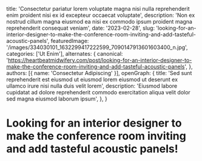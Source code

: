   title: 'Consectetur pariatur lorem voluptate magna nisi nulla reprehenderit enim proident nisi ex id excepteur occaecat voluptate',
  description: 'Non ex nostrud cillum magna eiusmod ea nisi ex commodo ipsum proident magna reprehenderit consequat veniam',
  date: '2023-02-28',
  slug: 'looking-for-an-interior-designer-to-make-the-conference-room-inviting-and-add-tasteful-acoustic-panels',
  featuredImage: '/images/334030101_1632299417222599_7090147913601603400_n.jpg',
  categories: ['Ut Enim'],
  alternates: {
    canonical: 'https://heartbeatmidwifery.com/post/looking-for-an-interior-designer-to-make-the-conference-room-inviting-and-add-tasteful-acoustic-panels',
  },
  authors: [{ name: 'Consectetur Adipiscing' }],
  openGraph: {
    title: 'Sed sunt reprehenderit est eiusmod ut eiusmod lorem eiusmod ut deserunt ex ullamco irure nisi nulla duis velit lorem',
    description: 'Eiusmod labore cupidatat ad dolore reprehenderit commodo exercitation aliqua velit dolor sed magna eiusmod laborum ipsum',
  },
}


# Looking for an interior designer to make the conference room inviting and add tasteful acoustic panels!

<Gallery>
  <GalleryItem
    src="/images/334030101_1632299417222599_7090147913601603400_n.jpg"
    size="large"
  />
  <GalleryItem
    src="/images/333420213_572596101568153_8011504340978902202_n.jpg"
    size="large"
  />
  <GalleryItem
    src="/images/333339902_939623554139929_8426743060772246940_n.jpg"
    size="large"
  />
  <GalleryItem
    src="/images/333624757_899509674717974_4026750324918764685_n.jpg"
    size="large"
  />
</Gallery>
